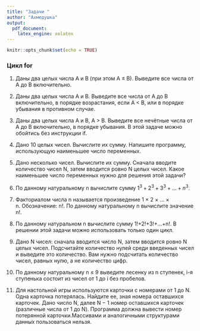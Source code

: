 ```yaml
---
title: "Задачи "
author: "Ахмедушка"
output:
  pdf_document: 
    latex_engine: xelatex
---
```


```r
knitr::opts_chunk$set(echo = TRUE)
```

### Цикл for

1. Даны два целых числа A и B (при этом A ≤ B). Выведите все числа от A до B включительно.

2. Даны два целых числа A и В. Выведите все числа от A до B включительно, в порядке возрастания, если A < B, или в порядке убывания в противном случае.

3. Даны два целых числа A и В, A > B. Выведите все нечётные числа от A до B включительно, в порядке убывания. В этой задаче можно обойтись без инструкции if.

4. Дано 10 целых чисел. Вычислите их сумму. Напишите программу, использующую наименьшее число переменных. 

5. Дано несколько чисел. Вычислите их сумму. Сначала вводите количество чисел N, затем вводится ровно N целых чисел. Какое наименьшее число переменных нужно для решения этой задачи?

6. По данному натуральному n вычислите сумму $1^3+2^3+3^3+...+n^3$.

7. Факториалом числа n называется произведение 1 × 2 × ... × n. Обозначение: n!. По данному натуральному n вычислите значение n!.

8. По данному натуральном n вычислите сумму 1!+2!+3!+...+n!. В решении этой задачи можно использовать только один цикл. 

9. Дано N чисел: сначала вводится число N, затем вводится ровно N целых чисел. Подсчитайте количество нулей среди введенных чисел и выведите это количество. Вам нужно подсчитать количество чисел, равных нулю, а не количество цифр.

10. По данному натуральному n ≤ 9 выведите лесенку из n ступенек, i-я ступенька состоит из чисел от 1 до i без пробелов.

11. Для настольной игры используются карточки с номерами от 1 до N. Одна карточка потерялась. Найдите ее, зная номера оставшихся карточек.
Дано число N, далее N − 1 номер оставшихся карточек (различные числа от 1 до N). Программа должна вывести номер потерянной карточки.Массивами и аналогичными структурами данных пользоваться нельзя.